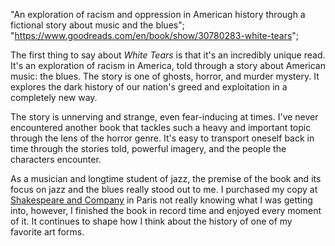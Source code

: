  "An exploration of racism and oppression in American history through a fictional story about music and the blues";
  "https://www.goodreads.com/en/book/show/30780283-white-tears";

The first thing to say about _White Tears_ is that it's an incredibly unique read. It's an exploration of racism in America, told through a story about American music: the blues. The story is one of ghosts, horror, and murder mystery. It explores the dark history of our nation's greed and exploitation in a completely new way.

The story is unnerving and strange, even fear-inducing at times. I've never encountered another book that tackles such a heavy and important topic through the lens of the horror genre. It's easy to transport oneself back in time through the stories told, powerful imagery, and the people the characters encounter.

As a musician and longtime student of jazz, the premise of the book and its focus on jazz and the blues really stood out to me. I purchased my copy at [Shakespeare and Company](https://shakespeareandcompany.com/ "Shakespeare and Company") in Paris not really knowing what I was getting into, however, I finished the book in record time and enjoyed every moment of it. It continues to shape how I think about the history of one of my favorite art forms.
